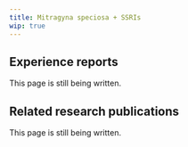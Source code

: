 ---
title: Mitragyna speciosa + SSRIs
wip: true
---

## Experience reports

This page is still being written.

## Related research publications

This page is still being written.

